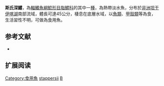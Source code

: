 {{Speciesbox
| name = 斯氏深鱨
| image = 
| image_width = 250px
| image_caption = 
| status = LC
| status_system = IUCN3.1 
| genus = Bathybagrus
| species = stappersii
| authority = [[Boulenger|Boulenger]], 1917
| synonyms = *''Chrysichthys stappersii'', Boulenger, 1917
}}

'''斯氏深鱨'''，為[[輻鰭魚綱|輻鰭魚綱]][[鯰形目|鯰形目]][[脂鱨科|脂鱨科]]的其中一[[種|種]]，為熱帶淡水魚，分布於[[非洲|非洲]][[坦干伊喀湖|坦干伊喀湖]]南部流域，體長可達45公分，棲息在底層水域，以[[魚類|魚類]]、[[甲殼類|甲殼類]]等為食，生活習性不明，可做為食用魚。

==参考文献==
*{{FishBase_species|genus=Bathybagrus|species=stappersii|year=2015|month=5}}

== 扩展阅读 ==
{{refbegin}}
{{wikispecies-inline|Bathybagrus stappersii|斯氏深鱨}}
{{refend}}
{{Taxonbar|from=Q3318981}}

[[Category:食用魚|Category:食用魚]]
[[Category:深鱨屬|stappersii]]
[[Category:1917年描述的鱼类|B]]